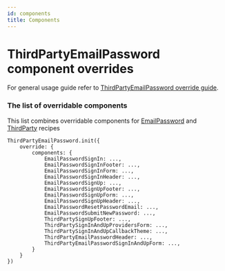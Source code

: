 ```yaml
---
id: components
title: Components
---
```


# ThirdPartyEmailPassword component overrides
For general usage guide refer to [ThirdPartyEmailPassword override guide](/docs/thirdpartyemailpassword/advanced-customizations/react-component-override/usage).

### The list of overridable components

This list combines overridable components for [EmailPassword](/docs/auth-react/docs/emailpassword/override/components) and [ThirdParty](/docs/auth-react/docs/thirdparty/override/components) recipes

<!--DOCUSAURUS_CODE_TABS-->
<!--ReactJS-->
```tsx
ThirdPartyEmailPassword.init({
    override: {
        components: {
            EmailPasswordSignIn: ...,
            EmailPasswordSignInFooter: ...,
            EmailPasswordSignInForm: ...,
            EmailPasswordSignInHeader: ...,
            EmailPasswordSignUp: ...,
            EmailPasswordSignUpFooter: ...,
            EmailPasswordSignUpForm: ...,
            EmailPasswordSignUpHeader: ...,
            EmailPasswordResetPasswordEmail: ...,
            EmailPasswordSubmitNewPassword: ...,
            ThirdPartySignUpFooter: ...,
            ThirdPartySignInAndUpProvidersForm: ...,
            ThirdPartySignInAndUpCallbackTheme: ...,
            ThirdPartyEmailPasswordHeader: ...,
            ThirdPartyEmailPasswordSignInAndUpForm: ...,
        }
    }
})
```
<!--END_DOCUSAURUS_CODE_TABS-->
